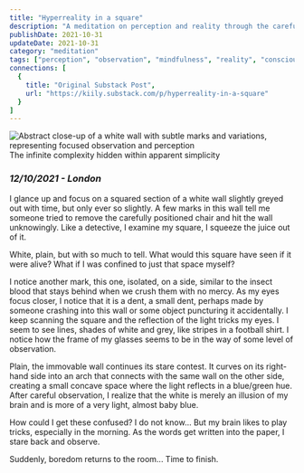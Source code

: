 ```yaml
---
title: "Hyperreality in a square"
description: "A meditation on perception and reality through the careful observation of a square section of white wall in London, exploring how the mind creates illusions."
publishDate: 2021-10-31
updateDate: 2021-10-31
category: "meditation"
tags: ["perception", "observation", "mindfulness", "reality", "consciousness", "meditation", "london", "hyperreality"]
connections: [
  {
    title: "Original Substack Post",
    url: "https://kiily.substack.com/p/hyperreality-in-a-square"
  }
]
---
```



<div class="flex flex-col items-center justify-center">
  <Image src={hyperrealityImage} alt="Abstract close-up of a white wall with subtle marks and variations, representing focused observation and perception" width={600} height={400} class="w-full max-w-2xl h-auto" />
  <figcaption class="mt-2 text-center text-sm text-garden-secondary dark:text-garden-dark-secondary font-body">The infinite complexity hidden within apparent simplicity</figcaption>
</div>

### *12/10/2021 - London*

I glance up and focus on a squared section of a white wall slightly greyed out with time, but only ever so slightly. A few marks in this wall tell me someone tried to remove the carefully positioned chair and hit the wall unknowingly. Like a detective, I examine my square, I squeeze the juice out of it. 

White, plain, but with so much to tell. What would this square have seen if it were alive? What if I was confined to just that space myself? 

I notice another mark, this one, isolated, on a side, similar to the insect blood that stays behind when we crush them with no mercy. As my eyes focus closer, I notice that it is a dent, a small dent, perhaps made by someone crashing into this wall or some object puncturing it accidentally. I keep scanning the square and the reflection of the light tricks my eyes. I seem to see lines, shades of white and grey, like stripes in a football shirt. I notice how the frame of my glasses seems to be in the way of some level of observation.

Plain, the immovable wall continues its stare contest. It curves on its right-hand side into an arch that connects with the same wall on the other side, creating a small concave space where the light reflects in a blue/green hue. After careful observation, I realize that the white is merely an illusion of my brain and is more of a very light, almost baby blue. 

How could I get these confused? I do not know... But my brain likes to play tricks, especially in the morning. As the words get written into the paper, I stare back and observe. 

Suddenly, boredom returns to the room... Time to finish. 